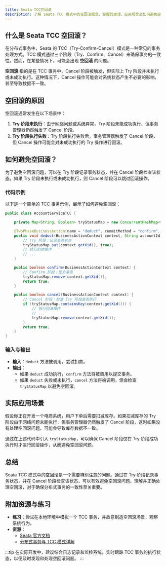 ```yaml
---
title: Seata TCC空回滚
description: 了解 Seata TCC 模式中的空回滚概念，掌握其原理、应用场景及如何避免空回滚问题。
---
```


## 什么是 Seata TCC 空回滚？

在分布式事务中，Seata 的 TCC（Try-Confirm-Cancel）模式是一种常见的事务处理方式。TCC 模式通过三个阶段（Try、Confirm、Cancel）来确保事务的一致性。然而，在某些情况下，可能会出现 **空回滚** 的问题。

**空回滚** 指的是在 TCC 事务中，Cancel 阶段被触发，但实际上 Try 阶段并未执行或未成功执行。这种情况下，Cancel 操作可能会对系统状态产生不必要的影响，甚至导致数据不一致。

## 空回滚的原因

空回滚通常发生在以下场景中：

1. **Try 阶段未执行**：由于网络问题或系统异常，Try 阶段未能成功执行，但事务管理器仍然触发了 Cancel 阶段。
2. **Try 阶段执行失败**：Try 阶段执行失败后，事务管理器触发了 Cancel 阶段，但 Cancel 操作可能会对未成功执行的 Try 操作进行回滚。

## 如何避免空回滚？

为了避免空回滚问题，可以在 Try 阶段记录事务状态，并在 Cancel 阶段检查该状态。如果 Try 阶段未执行或未成功执行，则 Cancel 阶段可以跳过回滚操作。

### 代码示例

以下是一个简单的 TCC 事务示例，展示了如何避免空回滚：

```java
public class AccountServiceTCC {

    private Map<String, Boolean> tryStatusMap = new ConcurrentHashMap<>();

    @TwoPhaseBusinessAction(name = "deduct", commitMethod = "confirm", rollbackMethod = "cancel")
    public void deduct(BusinessActionContext context, String accountId, double amount) {
        // Try 阶段：记录事务状态
        tryStatusMap.put(context.getXid(), true);
        // 执行扣款操作
        // ...
    }

    public boolean confirm(BusinessActionContext context) {
        // Confirm 阶段：提交事务
        tryStatusMap.remove(context.getXid());
        return true;
    }

    public boolean cancel(BusinessActionContext context) {
        // Cancel 阶段：检查 Try 阶段是否执行
        if (tryStatusMap.containsKey(context.getXid())) {
            // 执行回滚操作
            // ...
            tryStatusMap.remove(context.getXid());
        }
        return true;
    }
}
```

### 输入与输出

- **输入**：`deduct` 方法被调用，尝试扣款。
- **输出**：
  - 如果 `deduct` 成功执行，`confirm` 方法将被调用以提交事务。
  - 如果 `deduct` 失败或未执行，`cancel` 方法将被调用，但会检查 `tryStatusMap` 以避免空回滚。

## 实际应用场景

假设你正在开发一个电商系统，用户下单后需要扣减库存。如果扣减库存的 Try 阶段由于网络问题未能执行，但事务管理器仍然触发了 Cancel 阶段，这时如果没有处理空回滚问题，可能会导致库存数据不一致。

通过在上述代码中引入 `tryStatusMap`，可以确保 Cancel 阶段仅在 Try 阶段成功执行时才进行回滚操作，从而避免空回滚问题。

## 总结

Seata TCC 模式中的空回滚是一个需要特别注意的问题。通过在 Try 阶段记录事务状态，并在 Cancel 阶段检查该状态，可以有效避免空回滚问题。理解并正确处理空回滚，对于确保分布式事务的一致性至关重要。

## 附加资源与练习

- **练习**：尝试在本地环境中模拟一个 TCC 事务，并故意制造空回滚场景，观察系统行为。
- **资源**：
  - [Seata 官方文档](https://seata.io/zh-cn/docs/overview/what-is-seata.html)
  - [分布式事务与 TCC 模式详解](https://dubbo.apache.org/zh/docs/advanced/tcc-transaction/)

:::tip
在实际开发中，建议结合日志记录和监控系统，实时跟踪 TCC 事务的执行状态，以便及时发现和处理空回滚问题。
:::